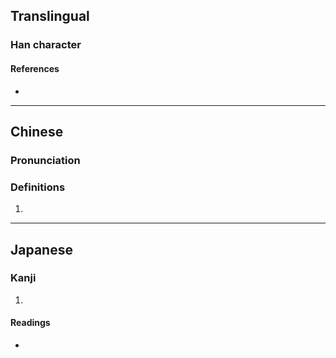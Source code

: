{{character info/new}}
==Translingual==

===Han character===
{{Han char|rn=15|rad=冫|as=06|sn=8|four=|canj=IMLQ|ids=⿰冫聿}}

====References====
* {{Han ref|kx=0132.180|dkj=01640|dj=0296.070|hdz=10297.140|uh=51BF|ud=20927}}

----

==Chinese==
{{zh-forms}}

===Pronunciation===
{{zh-pron
|m=jiān
|c=zin1
|mc=
|oc=
|ma=
|cat=
}}

===Definitions===
{{zh-hanzi}}

# {{rfdef|lang=zh}}

----

==Japanese==

===Kanji===
{{ja-kanji|grade=|rs=冫06}}

# {{defn|lang=ja|sort=冫06}}

====Readings====
* {{ja-readings|on=[[せん]] (sen)|kun=[[すすむ]] (susumu)}}